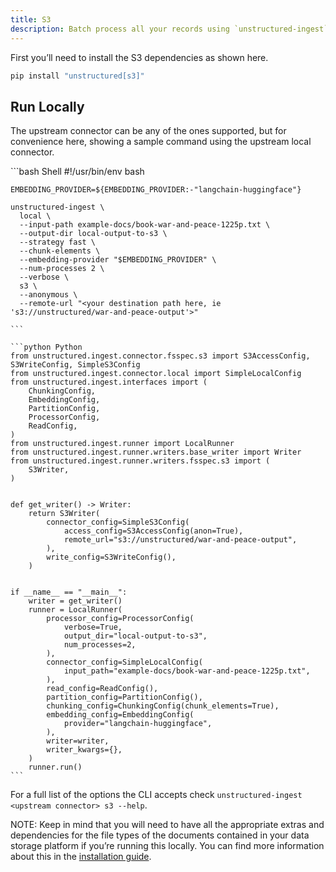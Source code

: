 ```yaml
---
title: S3 
description: Batch process all your records using `unstructured-ingest` to store structured outputs locally on your filesystem and upload those local files to an S3 bucket.
---
```


First you’ll need to install the S3 dependencies as shown here.

```bash
pip install "unstructured[s3]"

```


## Run Locally

The upstream connector can be any of the ones supported, but for convenience here, showing a sample command using the upstream local connector.

<CodeGroup>
    ```bash Shell
    #!/usr/bin/env bash
    
    EMBEDDING_PROVIDER=${EMBEDDING_PROVIDER:-"langchain-huggingface"}
    
    unstructured-ingest \
      local \
      --input-path example-docs/book-war-and-peace-1225p.txt \
      --output-dir local-output-to-s3 \
      --strategy fast \
      --chunk-elements \
      --embedding-provider "$EMBEDDING_PROVIDER" \
      --num-processes 2 \
      --verbose \
      s3 \
      --anonymous \
      --remote-url "<your destination path here, ie 's3://unstructured/war-and-peace-output'>"
    
    ```
    
    ```python Python 
    from unstructured.ingest.connector.fsspec.s3 import S3AccessConfig, S3WriteConfig, SimpleS3Config
    from unstructured.ingest.connector.local import SimpleLocalConfig
    from unstructured.ingest.interfaces import (
        ChunkingConfig,
        EmbeddingConfig,
        PartitionConfig,
        ProcessorConfig,
        ReadConfig,
    )
    from unstructured.ingest.runner import LocalRunner
    from unstructured.ingest.runner.writers.base_writer import Writer
    from unstructured.ingest.runner.writers.fsspec.s3 import (
        S3Writer,
    )
    
    
    def get_writer() -> Writer:
        return S3Writer(
            connector_config=SimpleS3Config(
                access_config=S3AccessConfig(anon=True),
                remote_url="s3://unstructured/war-and-peace-output",
            ),
            write_config=S3WriteConfig(),
        )
    
    
    if __name__ == "__main__":
        writer = get_writer()
        runner = LocalRunner(
            processor_config=ProcessorConfig(
                verbose=True,
                output_dir="local-output-to-s3",
                num_processes=2,
            ),
            connector_config=SimpleLocalConfig(
                input_path="example-docs/book-war-and-peace-1225p.txt",
            ),
            read_config=ReadConfig(),
            partition_config=PartitionConfig(),
            chunking_config=ChunkingConfig(chunk_elements=True),
            embedding_config=EmbeddingConfig(
                provider="langchain-huggingface",
            ),
            writer=writer,
            writer_kwargs={},
        )
        runner.run()
    ```
</CodeGroup>



For a full list of the options the CLI accepts check `unstructured-ingest <upstream connector> s3 --help`.

NOTE: Keep in mind that you will need to have all the appropriate extras and dependencies for the file types of the documents contained in your data storage platform if you’re running this locally. You can find more information about this in the [installation guide](/installation/overview).